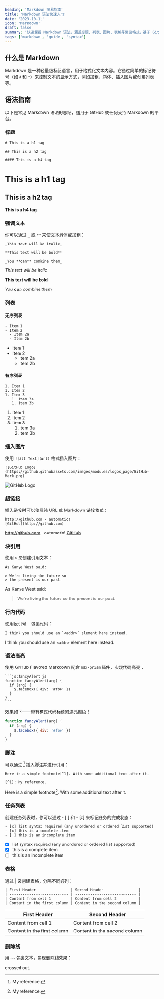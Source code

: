 ```yaml
---
heading: 'Markdown 简易指南'
title: 'Markdown 语法快速入门'
date: '2023-10-11'
icon: 'Markdown'
draft: false
summary: '快速掌握 Markdown 语法，涵盖标题、列表、图片、表格等常见格式，基于 GitHub Flavored Markdown 的图解示例。'
tags: ['markdown', 'guide', 'syntax']
---
```


## 什么是 Markdown

Markdown 是一种轻量级标记语言，用于格式化文本内容。它通过简单的标记符号（如 `#` 和 `*`）来控制文本的显示方式，例如加粗、斜体、插入图片或创建列表等。

## 语法指南

以下是常见 Markdown 语法的总结，适用于 GitHub 或任何支持 Markdown 的平台。

### 标题

```
# This is a h1 tag

## This is a h2 tag

#### This is a h4 tag
```

# This is a h1 tag

## This is a h2 tag

#### This is a h4 tag

### 强调文本

你可以通过 `_` 或 `**` 来使文本斜体或加粗：

```
_This text will be italic_

**This text will be bold**

_You **can** combine them_
```

_This text will be italic_

**This text will be bold**

_You **can** combine them_

### 列表

#### 无序列表

```
- Item 1
- Item 2
  - Item 2a
  - Item 2b
```

- Item 1
- Item 2
  - Item 2a
  - Item 2b

#### 有序列表

```
1. Item 1
1. Item 2
1. Item 3
   1. Item 3a
   1. Item 3b
```

1. Item 1
1. Item 2
1. Item 3
   1. Item 3a
   1. Item 3b

### 插入图片

使用 `![Alt Text](url)` 格式插入图片：

```
![GitHub Logo](https://github.githubassets.com/images/modules/logos_page/GitHub-Mark.png)
```

![GitHub Logo](https://github.githubassets.com/images/modules/logos_page/GitHub-Mark.png)

### 超链接

插入链接时可以使用纯 URL 或 Markdown 链接格式：

```
http://github.com - automatic!
[GitHub](http://github.com)
```

http://github.com - automatic!
[GitHub](http://github.com)

### 块引用

使用 `>` 来创建引用文本：

```
As Kanye West said:

> We're living the future so
> the present is our past.
```

As Kanye West said:

> We're living the future so
> the present is our past.

### 行内代码

使用反引号 ` ` 包裹代码：

```
I think you should use an `<addr>` element here instead.
```

I think you should use an
`<addr>` element here instead.

### 语法高亮

使用 GitHub Flavored Markdown 配合 `mdx-prism` 插件，实现代码高亮：

````
```js:fancyAlert.js
function fancyAlert(arg) {
  if (arg) {
    $.facebox({ div: '#foo' })
  }
}
```
````

效果如下——带有样式代码标题的漂亮颜色！

```js:fancyAlert.js
function fancyAlert(arg) {
  if (arg) {
    $.facebox({ div: '#foo' })
  }
}
```

### 脚注

可以通过 [^1] 插入脚注并进行引用：

```
Here is a simple footnote[^1]. With some additional text after it.

[^1]: My reference.
```

Here is a simple footnote[^1]. With some additional text after it.

[^1]: My reference.

### 任务列表

创建任务列表时，你可以通过 - [ ] 和 - [x] 来标记任务的完成状态：

```
- [x] list syntax required (any unordered or ordered list supported)
- [x] this is a complete item
- [ ] this is an incomplete item
```

- [x] list syntax required (any unordered or ordered list supported)
- [x] this is a complete item
- [ ] this is an incomplete item

### 表格

通过 | 来创建表格，分隔不同的列：

```
| First Header                | Second Header                |
| --------------------------- | ---------------------------- |
| Content from cell 1         | Content from cell 2          |
| Content in the first column | Content in the second column |
```

| First Header                | Second Header                |
| --------------------------- | ---------------------------- |
| Content from cell 1         | Content from cell 2          |
| Content in the first column | Content in the second column |

### 删除线

用 `~~` 包裹文本，实现删除线效果：

~~crossed out~~.

